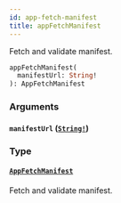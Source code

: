 ```yaml
---
id: app-fetch-manifest
title: appFetchManifest
---
```


Fetch and validate manifest.

```graphql
appFetchManifest(
  manifestUrl: String!
): AppFetchManifest

```

### Arguments

#### `manifestUrl` ([`String!`](/developer/api-reference/scalars/string.mdx))

### Type

#### [`AppFetchManifest`](/developer/api-reference/objects/app-fetch-manifest.mdx)

Fetch and validate manifest.
